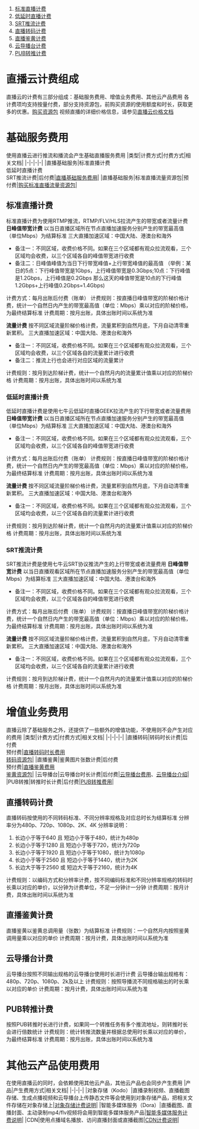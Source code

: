1. [标准直播计费](#tutorial1)
2. [低延时直播计费](#tutorial2)
3. [SRT推流计费](#tutorial3)
3. [直播转码计费](#tutorial4)
4. [直播鉴黄计费](#tutorial5)
5. [云导播台计费](#tutorial6)
6. [PUB转推计费](#tutorial7)
# **直播云计费组成**

直播云的计费有三部分组成：基础服务费用、增值业务费用、其他云产品费用
各计费项均支持按量付费，部分支持资源包，前购买资源的使用额度和时长，获取更多的优惠。[购买资源包](https://qmall.qiniu.com/template/NjE?ref=category&ref=index&spec_combo=MjM0Nw)
视频直播的详细价格信息，请参见[直播云价格文档](https://www.qiniu.com/prices/pili)

# **基础服务费用**

使用直播云进行推流和播流会产生基础直播服务费用
|类型|计费方式|付费方式|相关文档|
|-|-|-|-|
|直播基础服务|标准直播计费<br>低延时直播计费<br>SRT推流计费|后付费|[直播基础服务费用](https://www.qiniu.com/prices/pili)|
|直播基础服务|标准直播流量资源包|预付费|[购买标准直播流量资源包](https://qmall.qiniu.com/template/NjE?ref=category&ref=index&spec_combo=MjM0Nw)|


## <span id="tutorial1">**标准直播计费**</span>
标准直播计费为使用RTMP推流，RTMP/FLV/HLS拉流产生的带宽或者流量计费
**日峰值带宽计费**
以当日直播区域所在节点直播加速服务分别产生的带宽最高值（单位Mbps）为结算标准
三大直播加速区域：中国大陆、港澳台和海外
- 备注一：不同区域，收费价格不同。如果在三个区域都有观众拉流观看，三个区域均会收费，以三个区域各自的峰值带宽进行收费
- 备注二：日峰值峰值为当日下行带宽峰值+上行带宽峰值的最高值
        （举例：某日的5点：下行峰值带宽是1Gbps，上行峰值带宽是0.3Gbps;10点：下行峰值是1.2Gbps，上行峰值是0.2Gbps
那么这天的峰值带宽是10点的下行峰值1.2Gbps+上行峰值0.2Gbps=1.4Gbps)

计费方式：每月出账后付费（账单）
计费规则：按直播日峰值带宽的阶梯价格计费，统计一个自然日内产生的带宽最高值（单位：Mbps）乘以对应的阶梯价格，为最终结算标准
计费周期：按月出账，具体出账时间以系统为准

**流量计费**
按不同区域流量阶梯价格计费，流量累积到自然月底，下月自动清零重新累积。
三大直播加速区域：中国大陆、港澳台和海外
- 备注一：不同区域，收费价格不同。如果在三个区域都有观众拉流观看，三个区域均会收费，以三个区域各自的流量累计进行收费
- 备注二：推流上行也会进行对应区域的流量累计

计费规则：按月到达阶梯计费，统计一个自然月内的流量累计值乘以对应的阶梯价格
计费周期：按月出账，具体出账时间以系统为准

### <span id="tutorial2">**低延时直播计费**</span>

低延时直播计费是使用七牛云低延时直播GEEK拉流产生的下行带宽或者流量费用
**日峰值带宽计费**
以当日直播区域所在节点直播加速服务分别产生的带宽最高值（单位Mbps）为结算标准
三大直播加速区域：中国大陆、港澳台和海外
- 备注一：不同区域，收费价格不同。如果在三个区域都有观众拉流观看，三个区域均会收费，以三个区域各自的峰值带宽进行收费

计费方式：每月出账后付费（账单）
计费规则：按直播日峰值带宽的阶梯价格计费，统计一个自然日内产生的带宽最高值（单位：Mbps）乘以对应的阶梯价格，为最终结算标准
计费周期：按月出账，具体出账时间以系统为准

**流量计费**
按不同区域流量阶梯价格计费，流量累积到自然月底，下月自动清零重新累积。
三大直播加速区域：中国大陆、港澳台和海外
- 备注一：不同区域，收费价格不同。如果在三个区域都有观众拉流观看，三个区域均会收费，以三个区域各自的流量累计进行收费

计费规则：按月到达阶梯计费，统计一个自然月内的流量累计值乘以对应的阶梯价格
计费周期：按月出账，具体出账时间以系统为准


### <span id="tutorial3">**SRT推流计费**</span>

SRT推流计费是使用七牛云SRT协议推流产生的上行带宽或者流量费用
**日峰值带宽计费**
以当日直播观看区域所在节点直播加速服务分别产生的带宽最高值（单位Mbps）为结算标准
三大直播加速区域：中国大陆、港澳台和海外
- 备注一：不同区域，收费价格不同。如果在三个区域都有观众拉流观看，三个区域均会收费，以三个区域各自的峰值带宽进行收费

计费方式：每月出账后付费（账单）
计费规则：按直播日峰值带宽的阶梯价格计费，统计一个自然日内产生的带宽最高值（单位：Mbps）乘以对应的阶梯价格，为最终结算标准
计费周期：按月出账，具体出账时间以系统为准

**流量计费**
按不同区域流量阶梯价格计费，流量累积到自然月底，下月自动清零重新累积。
三大直播加速区域：中国大陆、港澳台和海外
- 备注一：不同区域，收费价格不同。如果在三个区域都有观众拉流观看，三个区域均会收费，以三个区域各自的流量累计进行收费

计费规则：按月到达阶梯计费，统计一个自然月内的流量累计值乘以对应的阶梯价格
计费周期：按月出账，具体出账时间以系统为准


# **增值业务费用**
直播云除了基础服务之外，还提供了一些额外的增值功能，不使用则不会产生对应的费用
|类型|计费方式|付费方式|相关文档|
|-|-|-|-|
|直播转码|转码时长计费|后付费<br>预付费|[直播转码时长费用](https://www.qiniu.com/prices/pili)<br>[转码资源包](https://qmall.qiniu.com/template/MzE?ref=category&spec_combo=MTUyMg)|
|直播鉴黄|鉴黄图片张数计费|后付费<br>预付费|[直播鉴黄费用](https://www.qiniu.com/prices/pili)<br>[鉴黄资源包](https://qmall.qiniu.com/template/MzQ?ref=category&spec_combo=MTU2Nw)|
|云导播台|云导播台时长计费|后付费|[云导播台费用](https://www.qiniu.com/prices/pili)、[云导播台介绍](https://developer.qiniu.com/pili/4731/caster)|
|PUB转推|转推时长计费|后付费|[PUB转推费用](https://www.qiniu.com/prices/pili)|



## <span id="tutorial4">**直播转码计费**</span>

直播转码按使用的不同转码标准、不同分辨率规格及对应总时长为结算标准
分辨率分为480p、720p、1080p、2K、4K
分辨率说明：
1. 长边小于等于640 且 短边小于等于480，统计为480p
2. 长边小于等于1280 且 短边小于等于720，统计为720p
3. 长边小于等于1920 且 短边小于等于1080，统计为1080p
4. 长边小于等于2560 且 短边小于等于1440，统计为2K
5. 长边大于等于2560 或 短边大于等于2160，统计为4K

计费规则：以编码方式和分辨率计费，按不同编码标准和不同分辨率规格的转码时长乘以对应的单价，以分钟为计费单位，不足一分钟计一分钟
计费周期：按月计费，具体出账时间以系统为准



## <span id="tutorial5">**直播鉴黄计费**</span>

直播鉴黄以鉴黄总调用量（张数）为结算标准
计费规则：一个自然月内按照鉴黄调用量乘以对应的单价
计费周期：按月计费，具体出账时间以系统为准



## <span id="tutorial6">**云导播台计费**</span>

云导播台按照不同输出规格的云导播台使用时长进行计费
云导播台输出规格有：480p、720p、1080p、2k及以上
计费规则：按照导播流不同规格输出的时长乘以对应的单价
计费周期：按月计费，具体出账时间以系统为准


## <span id="tutorial7">**PUB转推计费**</span>

按照PUB转推时长进行计费，如果同一个转推任务有多个推流地址，则转推时长会进行倍数统计
计费规则：统计转推流数量并根据总使用时长乘以对应的单价，为最终结算标准
计费周期：按月出账，具体出账时间以系统为准
# **其他云产品使用费用**
在使用直播云的同时，会依赖使用其他云产品，其他云产品也会同步产生费用
|产品|产生费用方式|相关文档|
|-|-|-|
|对象存储（Kodo）|直播录制视频、直播截图存储、生成点播视频和云导播台上传静态文件等会使用到对象存储产品，把相关文件存储在对象存储上|[对象存储计费说明](https://www.qiniu.com/prices/kodo?source=kodo)|
|智能多媒体服务（Dora）|直播截图、直播封面、主动录制mp4/flv视频将会用到智能多媒体服务产品|[智能多媒体服务计费说明](https://www.qiniu.com/prices/dora?source=dora)|
|CDN|使用点播域名播放、访问直播封面或直播截图|[CDN计费说明](https://www.qiniu.com/prices/qcdn)|
